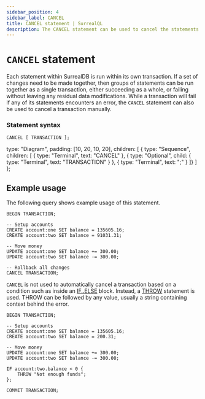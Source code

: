 ```yaml
---
sidebar_position: 4
sidebar_label: CANCEL
title: CANCEL statement | SurrealQL
description: The CANCEL statement can be used to cancel the statements within a transaction, reverting or rolling back any data modification made within the transaction as a whole.
---
```


# `CANCEL` statement

Each statement within SurrealDB is run within its own transaction. If a set of changes need to be made together, then groups of statements can be run together as a single transaction, either succeeding as a whole, or failing without leaving any residual data modifications. While a transaction will fail if any of its statements encounters an error, the `CANCEL` statement can also be used to cancel a transaction manually.


### Statement syntax

<Tabs syncKey="cancel-statement">
  <TabItem label="SurrealQL Syntax">

```syntax title="SurrealQL Syntax"
CANCEL [ TRANSACTION ];
```

  </TabItem>
  <TabItem label="Railroad Diagram">

  type: "Diagram",
  padding: [10, 20, 10, 20],
  children: [
    { type: "Sequence", children: [
      { type: "Terminal", text: "CANCEL" },
      { type: "Optional", child: { type: "Terminal", text: "TRANSACTION" } },
      { type: "Terminal", text: ";" }
    ]}
  ]
};

<RailroadDiagram ast={cancelAst} className="my-6" />

  </TabItem>
</Tabs>

## Example usage

The following query shows example usage of this statement.

```surql
BEGIN TRANSACTION;

-- Setup accounts
CREATE account:one SET balance = 135605.16;
CREATE account:two SET balance = 91031.31;

-- Move money
UPDATE account:one SET balance += 300.00;
UPDATE account:two SET balance -= 300.00;

-- Rollback all changes
CANCEL TRANSACTION;
```

`CANCEL` is not used to automatically cancel a transaction based on a condition such as inside an [IF..ELSE](/docs/surrealql/statements/ifelse) block. Instead, a [THROW](/docs/surrealql/statements/throw) statement is used. THROW can be followed by any value, usually a string containing context behind the error.

```surql
BEGIN TRANSACTION;

-- Setup accounts
CREATE account:one SET balance = 135605.16;
CREATE account:two SET balance = 200.31;

-- Move money
UPDATE account:one SET balance += 300.00;
UPDATE account:two SET balance -= 300.00;

IF account:two.balance < 0 {
    THROW "Not enough funds";
};

COMMIT TRANSACTION;
```
